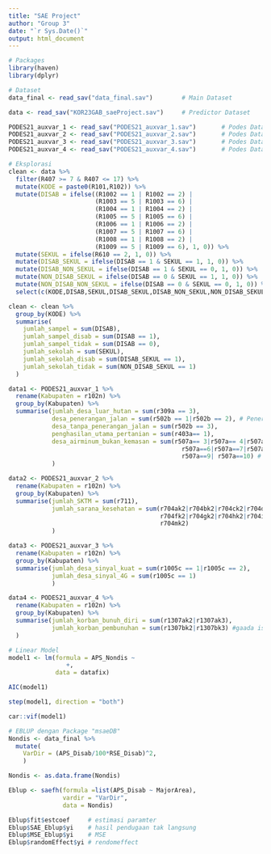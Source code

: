 ```yaml
---
title: "SAE Project"
author: "Group 3"
date: "`r Sys.Date()`"
output: html_document
---
```


```r
# Packages
library(haven)
library(dplyr)
```

```r
# Dataset
data_final <- read_sav("data_final.sav")        # Main Dataset

data <- read_sav("KOR23GAB_saeProject.sav")     # Predictor Dataset

PODES21_auxvar_1 <- read_sav("PODES21_auxvar_1.sav")       # Podes Dataset 1
PODES21_auxvar_2 <- read_sav("PODES21_auxvar_2.sav")       # Podes Dataset 2
PODES21_auxvar_3 <- read_sav("PODES21_auxvar_3.sav")       # Podes Dataset 3
PODES21_auxvar_4 <- read_sav("PODES21_auxvar_4.sav")       # Podes Dataset 4

```

```r
# Eksplorasi
clean <- data %>%
  filter(R407 >= 7 & R407 <= 17) %>%
  mutate(KODE = paste0(R101,R102)) %>%
  mutate(DISAB = ifelse((R1002 == 1 | R1002 == 2) |
                        (R1003 == 5 | R1003 == 6) | 
                        (R1004 == 1 | R1004 == 2) |
                        (R1005 == 5 | R1005 == 6) |
                        (R1006 == 1 | R1006 == 2) |
                        (R1007 == 5 | R1007 == 6) |
                        (R1008 == 1 | R1008 == 2) |
                        (R1009 == 5 | R1009 == 6), 1, 0)) %>%
  mutate(SEKUL = ifelse(R610 == 2, 1, 0)) %>%
  mutate(DISAB_SEKUL = ifelse(DISAB == 1 & SEKUL == 1, 1, 0)) %>%
  mutate(DISAB_NON_SEKUL = ifelse(DISAB == 1 & SEKUL == 0, 1, 0)) %>%
  mutate(NON_DISAB_SEKUL = ifelse(DISAB == 0 & SEKUL == 1, 1, 0)) %>%
  mutate(NON_DISAB_NON_SEKUL = ifelse(DISAB == 0 & SEKUL == 0, 1, 0)) %>%
  select(c(KODE,DISAB,SEKUL,DISAB_SEKUL,DISAB_NON_SEKUL,NON_DISAB_SEKUL,NON_DISAB_NON_SEKUL))

clean <- clean %>%
  group_by(KODE) %>%
  summarise(
    jumlah_sampel = sum(DISAB),
    jumlah_sampel_disab = sum(DISAB == 1),
    jumlah_sampel_tidak = sum(DISAB == 0),
    jumlah_sekolah = sum(SEKUL),
    jumlah_sekolah_disab = sum(DISAB_SEKUL == 1),
    jumlah_sekolah_tidak = sum(NON_DISAB_SEKUL == 1)
  )
```

```r
data1 <- PODES21_auxvar_1 %>%
  rename(Kabupaten = r102n) %>%
  group_by(Kabupaten) %>%
  summarise(jumlah_desa_luar_hutan = sum(r309a == 3),
            desa_penerangan_jalan = sum(r502b == 1|r502b == 2), # Penerangan jalan sebagian besar & kecil
            desa_tanpa_penerangan_jalan = sum(r502b == 3),
            penghasilan_utama_pertanian = sum(r403a== 1),
            desa_airminum_bukan_kemasan = sum(r507a== 3|r507a== 4|r507a== 5|
                                                r507a==6|r507a==7|r507a==8|
                                                r507a==9| r507a==10) # Air minum bukan kemasan dan isi ulang
            )

data2 <- PODES21_auxvar_2 %>%
  rename(Kabupaten = r102n) %>%
  group_by(Kabupaten) %>%
  summarise(jumlah_SKTM = sum(r711),
            jumlah_sarana_kesehatan = sum(r704ak2|r704bk2|r704ck2|r704dk2|r704ek2|
                                          r704fk2|r704gk2|r704hk2|r704ik2|r704lk2|
                                          r704mk2)
            )

data3 <- PODES21_auxvar_3 %>%
  rename(Kabupaten = r102n) %>%
  group_by(Kabupaten) %>%
  summarise(jumlah_desa_sinyal_kuat = sum(r1005c == 1|r1005c == 2),
            jumlah_desa_sinyal_4G = sum(r1005c == 1)
            )

data4 <- PODES21_auxvar_4 %>%
  rename(Kabupaten = r102n) %>%
  group_by(Kabupaten) %>%
  summarise(jumlah_korban_bunuh_diri = sum(r1307ak2|r1307ak3),
            jumlah_korban_pembunuhan = sum(r1307bk2|r1307bk3) #gaada isinya
  )

```


```r
# Linear Model
model1 <- lm(formula = APS_Nondis ~ 
                +, 
             data = datafix)

AIC(model1)

step(model1, direction = "both")

car::vif(model1)
```

```r
# EBLUP dengan Package "msaeDB"
Nondis <- data_final %>%
  mutate(
    VarDir = (APS_Disab/100*RSE_Disab)^2,
    ) 

Nondis <- as.data.frame(Nondis)

Eblup <- saefh(formula =list(APS_Disab ~ MajorArea),
               vardir = "VarDir",
               data = Nondis)

Eblup$fit$estcoef     # estimasi paramter
Eblup$SAE_Eblup$yi    # hasil pendugaan tak langsung
Eblup$MSE_Eblup$yi    # MSE
Eblup$randomEffect$yi # rendomeffect
```


